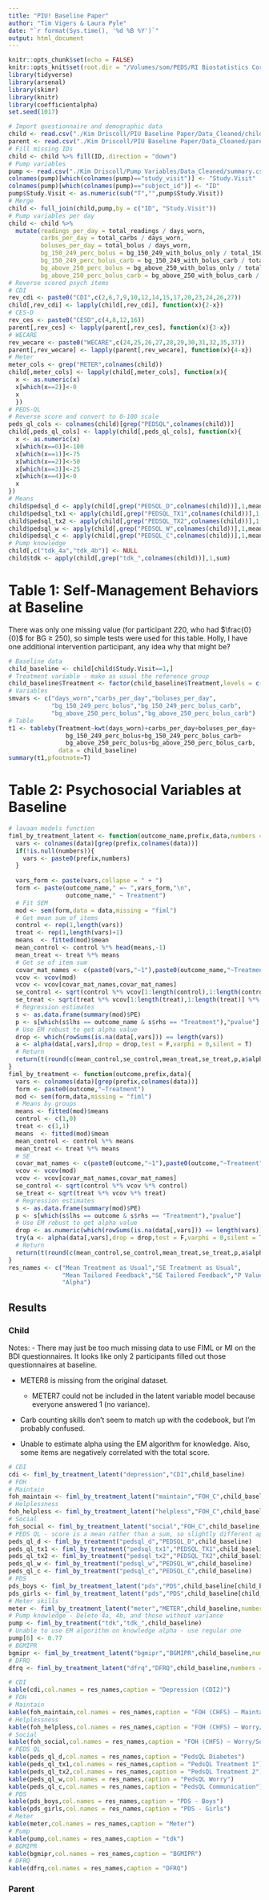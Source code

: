 ```yaml
---
title: "PIU! Baseline Paper"
author: "Tim Vigers & Laura Pyle"
date: "`r format(Sys.time(), '%d %B %Y')`"
output: html_document
---
```


```r
knitr::opts_chunk$set(echo = FALSE)
knitr::opts_knit$set(root.dir = "/Volumes/som/PEDS/RI Biostatistics Core/Shared/Shared Projects/Laura/BDC/Projects")
library(tidyverse)
library(arsenal)
library(skimr)
library(knitr)
library(coefficientalpha)
set.seed(1017)
```

```r
# Import questionnaire and demographic data
child <- read.csv("./Kim Driscoll/PIU Baseline Paper/Data_Cleaned/child.csv",na.strings = "")
parent <- read.csv("./Kim Driscoll/PIU Baseline Paper/Data_Cleaned/parent.csv",na.strings = "")
# Fill missing IDs
child <- child %>% fill(ID,.direction = "down")
# Pump variables
pump <- read.csv("./Kim Driscoll/Pump Variables/Data_Cleaned/summary.csv",na.strings = "")
colnames(pump)[which(colnames(pump)=="study_visit")] <- "Study.Visit"
colnames(pump)[which(colnames(pump)=="subject_id")] <- "ID"
pump$Study.Visit <- as.numeric(sub("T","",pump$Study.Visit))
# Merge
child <- full_join(child,pump,by = c("ID", "Study.Visit"))
# Pump variables per day
child <- child %>%
  mutate(readings_per_day = total_readings / days_worn,
         carbs_per_day = total_carbs / days_worn,
         boluses_per_day = total_bolus / days_worn,
         bg_150_249_perc_bolus = bg_150_249_with_bolus_only / total_150_249,
         bg_150_249_perc_bolus_carb = bg_150_249_with_bolus_carb / total_150_249,
         bg_above_250_perc_bolus = bg_above_250_with_bolus_only / total_above_250,
         bg_above_250_perc_bolus_carb = bg_above_250_with_bolus_carb / total_above_250)
# Reverse scored psych items
# CDI
rev_cdi <- paste0("CDI",c(2,6,7,9,10,12,14,15,17,20,23,24,26,27))
child[,rev_cdi] <- lapply(child[,rev_cdi], function(x){2-x})
# CES-D
rev_ces <- paste0("CESD",c(4,8,12,16))
parent[,rev_ces] <- lapply(parent[,rev_ces], function(x){3-x})
# WECARE
rev_wecare <- paste0("WECARE",c(24,25,26,27,28,29,30,31,32,35,37))
parent[,rev_wecare] <- lapply(parent[,rev_wecare], function(x){4-x})
# Meter
meter_cols <- grep("METER",colnames(child))
child[,meter_cols] <- lapply(child[,meter_cols], function(x){
  x <- as.numeric(x)
  x[which(x==2)]<-0
  x
  })
# PEDS-QL
# Reverse score and convert to 0-100 scale
peds_ql_cols <- colnames(child)[grep("PEDSQL",colnames(child))]
child[,peds_ql_cols] <- lapply(child[,peds_ql_cols], function(x){
  x <- as.numeric(x)
  x[which(x==0)]<-100
  x[which(x==1)]<-75
  x[which(x==2)]<-50
  x[which(x==3)]<-25
  x[which(x==4)]<-0
  x
})
# Means
child$pedsql_d <- apply(child[,grep("PEDSQL_D",colnames(child))],1,mean)
child$pedsql_tx1 <- apply(child[,grep("PEDSQL_TX1",colnames(child))],1,mean)
child$pedsql_tx2 <- apply(child[,grep("PEDSQL_TX2",colnames(child))],1,mean)
child$pedsql_w <- apply(child[,grep("PEDSQL_W",colnames(child))],1,mean)
child$pedsql_c <- apply(child[,grep("PEDSQL_C",colnames(child))],1,mean)
# Pump knowledge
child[,c("tdk_4a","tdk_4b")] <- NULL
child$tdk <- apply(child[,grep("tdk_",colnames(child))],1,sum)
```

# Table 1: Self-Management Behaviors at Baseline

There was only one missing value (for participant 220, who had $\frac{0}{0}$ for BG $\geq$ 250), so simple tests were used for this table. Holly, I have one additional intervention participant, any idea why that might be?

```r
# Baseline data
child_baseline <- child[child$Study.Visit==1,]
# Treatment variable - make as usual the reference group
child_baseline$Treatment <- factor(child_baseline$Treatment,levels = c("Treatment as Usual","Tailored Feedback"))
# Variables
smvars <- c("days_worn","carbs_per_day","boluses_per_day",
            "bg_150_249_perc_bolus","bg_150_249_perc_bolus_carb",
            "bg_above_250_perc_bolus","bg_above_250_perc_bolus_carb")
# Table
t1 <- tableby(Treatment~kwt(days_worn)+carbs_per_day+boluses_per_day+
                bg_150_249_perc_bolus+bg_150_249_perc_bolus_carb+
                bg_above_250_perc_bolus+bg_above_250_perc_bolus_carb,
              data = child_baseline)
summary(t1,pfootnote=T)
```

# Table 2: Psychosocial Variables at Baseline

```r
# lavaan models function
fiml_by_treatment_latent <- function(outcome_name,prefix,data,numbers = NULL){
  vars <- colnames(data)[grep(prefix,colnames(data))]
  if(!is.null(numbers)){
    vars <- paste0(prefix,numbers)
  }
  
  vars_form <- paste(vars,collapse = " + ")
  form <- paste(outcome_name," =~ ",vars_form,"\n",
                outcome_name," ~ Treatment")
  # Fit SEM
  mod <- sem(form,data = data,missing = "fiml")
  # Get mean sum of items
  control <- rep(1,length(vars))
  treat <- rep(1,length(vars)+1)
  means  <- fitted(mod)$mean 
  mean_control <- control %*% head(means,-1)
  mean_treat <- treat %*% means
  # Get se of item sum
  covar_mat_names <- c(paste0(vars,"~1"),paste0(outcome_name,"~Treatment"))
  vcov <- vcov(mod)
  vcov <- vcov[covar_mat_names,covar_mat_names]
  se_control <- sqrt(control %*% vcov[1:length(control),1:length(control)] %*% control)
  se_treat <- sqrt(treat %*% vcov[1:length(treat),1:length(treat)] %*% treat)
  # Regression estimates
  s <- as.data.frame(summary(mod)$PE)
  p <- s[which(s$lhs == outcome_name & s$rhs == "Treatment"),"pvalue"]
  # Use EM robust to get alpha value
  drop <- which(rowSums(is.na(data[,vars])) == length(vars))
  a <- alpha(data[,vars],drop = drop,test = F,varphi = 0,silent = T)
  # Return
  return(t(round(c(mean_control,se_control,mean_treat,se_treat,p,a$alpha),3)))
}
fiml_by_treatment <- function(outcome,prefix,data){
  vars <- colnames(data)[grep(prefix,colnames(data))]
  form <- paste0(outcome,"~Treatment")
  mod <- sem(form,data,missing = "fiml")
  # Means by groups
  means <- fitted(mod)$means
  control <- c(1,0)
  treat <- c(1,1)
  means  <- fitted(mod)$mean 
  mean_control <- control %*% means
  mean_treat <- treat %*% means
  # SE
  covar_mat_names <- c(paste0(outcome,"~1"),paste0(outcome,"~Treatment"))
  vcov <- vcov(mod)
  vcov <- vcov[covar_mat_names,covar_mat_names]
  se_control <- sqrt(control %*% vcov %*% control)
  se_treat <- sqrt(treat %*% vcov %*% treat)
  # Regression estimates
  s <- as.data.frame(summary(mod)$PE)
  p <- s[which(s$lhs == outcome & s$rhs == "Treatment"),"pvalue"]
  # Use EM robust to get alpha value
  drop <- as.numeric(which(rowSums(is.na(data[,vars])) == length(vars)))
  try(a <- alpha(data[,vars],drop = drop,test = F,varphi = 0,silent = T))
  # Return
  return(t(round(c(mean_control,se_control,mean_treat,se_treat,p,a$alpha),3)))
}
res_names <- c("Mean Treatment as Usual","SE Treatment as Usual",
               "Mean Tailored Feedback","SE Tailored Feedback","P Value",
               "Alpha")
```

## Results

### Child

Notes:
- There may just be too much missing data to use FIML or MI on the BDI questionnaires. It looks like only 2 participants filled out those questionnaires at baseline.

- METER8 is missing from the original dataset. 
  - METER7 could not be included in the latent variable model because everyone answered 1 (no variance).
  
- Carb counting skills don't seem to match up with the codebook, but I'm probably confused.

- Unable to estimate alpha using the EM algorithm for knowledge. Also, some items are negatively correlated with the total score.

```r
# CDI
cdi <- fiml_by_treatment_latent("depression","CDI",child_baseline)
# FOH
# Maintain
foh_maintain <- fiml_by_treatment_latent("maintain","FOH_C",child_baseline,numbers = c(3,4,7))
# Helplessness
foh_helpless <- fiml_by_treatment_latent("helpless","FOH_C",child_baseline,numbers = c(11,12,13,14,16,18,19,22,23))
# Social
foh_social <- fiml_by_treatment_latent("social","FOH_C",child_baseline,numbers = c(15,17,20,21,25))
# PEDS QL - score is a mean rather than a sum, so slightly different approach is needed
peds_ql_d <- fiml_by_treatment("pedsql_d","PEDSQL_D",child_baseline)
peds_ql_tx1 <- fiml_by_treatment("pedsql_tx1","PEDSQL_TX1",child_baseline)
peds_ql_tx2 <- fiml_by_treatment("pedsql_tx2","PEDSQL_TX2",child_baseline)
peds_ql_w <- fiml_by_treatment("pedsql_w","PEDSQL_W",child_baseline)
peds_ql_c <- fiml_by_treatment("pedsql_c","PEDSQL_C",child_baseline)
# PDS
pds_boys <- fiml_by_treatment_latent("pds","PDS",child_baseline[child_baseline$Sex==1,],numbers = c(1:5))
pds_girls <- fiml_by_treatment_latent("pds","PDS",child_baseline[child_baseline$Sex==0,],numbers = c(1:3,6,7))
# Meter skills
meter <- fiml_by_treatment_latent("meter","METER",child_baseline,numbers = c(1:6,9:18))
# Pump knowledge - Delete 4a, 4b, and those without variance
pump <- fiml_by_treatment("tdk","tdk_",child_baseline)
# Unable to use EM algorithm on knowledge alpha - use regular one
pump[6] <- 0.77
# BGMIPR
bgmipr <- fiml_by_treatment_latent("bgmipr","BGMIPR",child_baseline,numbers = c(1:16))
# DFRQ
dfrq <- fiml_by_treatment_latent("dfrq","DFRQ",child_baseline,numbers = c(1:17))
```

```r
# CDI
kable(cdi,col.names = res_names,caption = "Depression (CDI2)")
# FOH
# Maintain
kable(foh_maintain,col.names = res_names,caption = "FOH (CHFS) – Maintain High BG")
# Helplessness
kable(foh_helpless,col.names = res_names,caption = "FOH (CHFS) – Worry/Helplessness")
# Social
kable(foh_social,col.names = res_names,caption = "FOH (CHFS) – Worry/Social Consequences")
# PEDS QL
kable(peds_ql_d,col.names = res_names,caption = "PedsQL Diabetes")
kable(peds_ql_tx1,col.names = res_names,caption = "PedsQL Treatment 1")
kable(peds_ql_tx2,col.names = res_names,caption = "PedsQL Treatment 2")
kable(peds_ql_w,col.names = res_names,caption = "PedsQL Worry")
kable(peds_ql_c,col.names = res_names,caption = "PedsQL Communication")
# PDS
kable(pds_boys,col.names = res_names,caption = "PDS - Boys")
kable(pds_girls,col.names = res_names,caption = "PDS - Girls")
# Meter
kable(meter,col.names = res_names,caption = "Meter")
# Pump
kable(pump,col.names = res_names,caption = "tdk")
# BGMIPR
kable(bgmipr,col.names = res_names,caption = "BGMIPR")
# DFRQ
kable(dfrq,col.names = res_names,caption = "DFRQ")
```

### Parent
